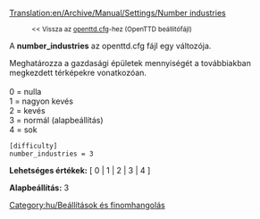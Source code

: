 [[Translation:en/Archive/Manual/Settings/Number industries]]

:<small><< Vissza az [[hu/openttd.cfg|openttd.cfg]]-hez (OpenTTD beállítófájl)</small>

{{hu/Történelmi|Immár az [[hu/industry density|industry_density]] változó használatos.}}
{{hu/Bővítés|Melyik verziótól melyikig volt ez használatos.}}

A '''number_industries''' az openttd.cfg fájl egy változója.

Meghatározza a gazdasági épületek mennyiségét a továbbiakban megkezdett térképekre vonatkozóan.<br><br>
0 = nulla<br>
1 = nagyon kevés<br>
2 = kevés<br>
3 = normál (alapbeállítás)<br>
4 = sok<br>
<pre>
[difficulty]
number_industries = 3
</pre>

'''Lehetséges értékek:''' [ 0 | 1 | 2 | 3 | 4 ]

'''Alapbeállítás:''' 3


[[Category:hu/Beállítások és finomhangolás]]
